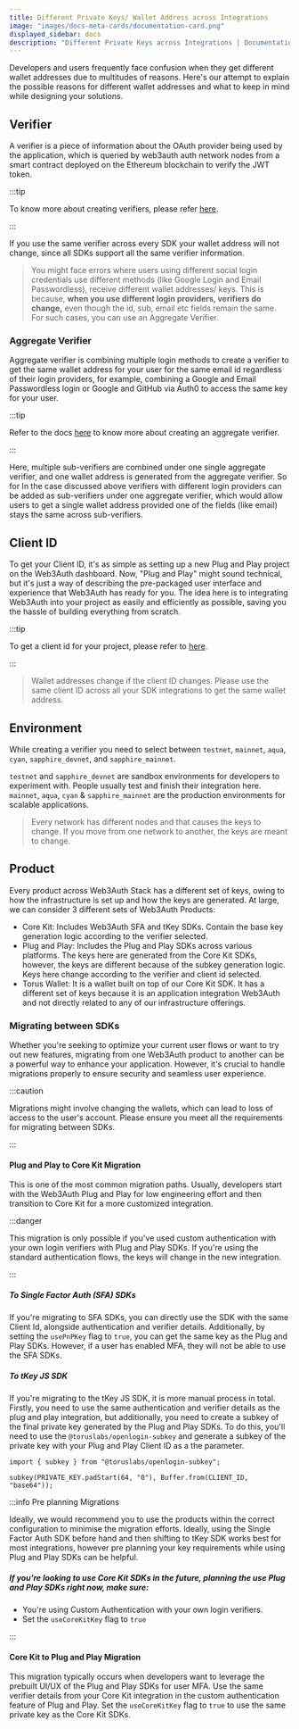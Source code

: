 ```yaml
---
title: Different Private Keys/ Wallet Address across Integrations
image: "images/docs-meta-cards/documentation-card.png"
displayed_sidebar: docs
description: "Different Private Keys across Integrations | Documentation - Web3Auth"
---
```


Developers and users frequently face confusion when they get different wallet addresses due to multitudes of reasons. Here's our attempt to explain
the possible reasons for different wallet addresses and what to keep in mind while designing your solutions.

## Verifier

A verifier is a piece of information about the OAuth provider being used by the application, which is queried by web3auth auth network nodes from a
smart contract deployed on the Ethereum blockchain to verify the JWT token.

:::tip

To know more about creating verifiers, please refer [here](/auth-provider-setup/verifiers).

:::

If you use the same verifier across every SDK your wallet address will not change, since all SDKs support all the same verifier information.

> You might face errors where users using different social login credentials use different methods (like Google Login and Email Passwordless), receive
> different wallet addresses/ keys. This is because, **when you use different login providers, verifiers do change,** even though the id, sub, email
> etc fields remain the same. For such cases, you can use an Aggregate Verifier.

### Aggregate Verifier

Aggregate verifier is combining multiple login methods to create a verifier to get the same wallet address for your user for the same email id
regardless of their login providers, for example, combining a Google and Email Passwordless login or Google and GitHub via Auth0 to access the same
key for your user.

:::tip

Refer to the docs [here](/auth-provider-setup/aggregate-verifier) to know more about creating an aggregate verifier.

:::

Here, multiple sub-verifiers are combined under one single aggregate verifier, and one wallet address is generated from the aggregate verifier. So for
In the case discussed above verifiers with different login providers can be added as sub-verifiers under one aggregate verifier, which would allow
users to get a single wallet address provided one of the fields (like email) stays the same across sub-verifiers.

## Client ID

To get your Client ID, it's as simple as setting up a new Plug and Play project on the Web3Auth dashboard. Now, "Plug and Play" might sound technical,
but it's just a way of describing the pre-packaged user interface and experience that Web3Auth has ready for you. The idea here is to integrating
Web3Auth into your project as easily and efficiently as possible, saving you the hassle of building everything from scratch.

:::tip

To get a client id for your project, please refer to [here](/dashboard-setup/projects-and-analytics).

:::

> Wallet addresses change if the client ID changes. Please use the same client ID across all your SDK integrations to get the same wallet address.

## Environment

While creating a verifier you need to select between `testnet`, `mainnet`, `aqua`, `cyan`, `sapphire_devnet`, and `sapphire_mainnet`.

`testnet` and `sapphire_devnet` are sandbox environments for developers to experiment with. People usually test and finish their integration here.
`mainnet`, `aqua`, `cyan` & `sapphire_mainnet` are the production environments for scalable applications.

> Every network has different nodes and that causes the keys to change. If you move from one network to another, the keys are meant to change.

## Product

Every product across Web3Auth Stack has a different set of keys, owing to how the infrastructure is set up and how the keys are generated. At large,
we can consider 3 different sets of Web3Auth Products:

- Core Kit: Includes Web3Auth SFA and tKey SDKs. Contain the base key generation logic according to the verifier selected.
- Plug and Play: Includes the Plug and Play SDKs across various platforms. The keys here are generated from the Core Kit SDKs, however, the keys are
  different because of the subkey generation logic. Keys here change according to the verifier and client id selected.
- Torus Wallet: It is a wallet built on top of our Core Kit SDK. It has a different set of keys because it is an application integration Web3Auth and
  not directly related to any of our infrastructure offerings.

### Migrating between SDKs

Whether you're seeking to optimize your current user flows or want to try out new features, migrating from one Web3Auth product to another can be a
powerful way to enhance your application. However, it's crucial to handle migrations properly to ensure security and seamless user experience.

:::caution

Migrations might involve changing the wallets, which can lead to loss of access to the user's account. Please ensure you meet all the requirements for
migrating between SDKs.

:::

#### Plug and Play to Core Kit Migration

This is one of the most common migration paths. Usually, developers start with the Web3Auth Plug and Play for low engineering effort and then
transition to Core Kit for a more customized integration.

:::danger

This migration is only possible if you've used custom authentication with your own login verifiers with Plug and Play SDKs. If you're using the
standard authentication flows, the keys will change in the new integration.

:::

##### To Single Factor Auth (SFA) SDKs

If you're migrating to SFA SDKs, you can directly use the SDK with the same Client Id, alongside authentication and verifier details. Additionally, by
setting the `usePnPKey` flag to `true`, you can get the same key as the Plug and Play SDKs. However, if a user has enabled MFA, they will not be able
to use the SFA SDKs.

##### To tKey JS SDK

If you're migrating to the tKey JS SDK, it is more manual process in total. Firstly, you need to use the same authentication and verifier details as
the plug and play integration, but additionally, you need to create a subkey of the final private key generated by the Plug and Play SDKs. To do this,
you'll need to use the `@toruslabs/openlogin-subkey` and generate a subkey of the private key with your Plug and Play Client ID as a the parameter.

```tsx
import { subkey } from "@toruslabs/openlogin-subkey";

subkey(PRIVATE_KEY.padStart(64, "0"), Buffer.from(CLIENT_ID, "base64"));
```

:::info Pre planning Migrations

Ideally, we would recommend you to use the products within the correct configuration to minimise the migration efforts. Ideally, using the Single
Factor Auth SDK before hand and then shifting to tKey SDK works best for most integrations, however pre planning your key requirements while using
Plug and Play SDKs can be helpful.

##### If you're looking to use Core Kit SDKs in the future, planning the use Plug and Play SDKs right now, make sure:

- You're using Custom Authentication with your own login verifiers.
- Set the `useCoreKitKey` flag to `true`

:::

#### Core Kit to Plug and Play Migration

This migration typically occurs when developers want to leverage the prebuilt UI/UX of the Plug and Play SDKs for user MFA. Use the same verifier
details from your Core Kit integration in the custom authentication feature of Plug and Play. Set the `useCoreKitKey` flag to `true` to use the same
private key as the Core Kit SDKs.
